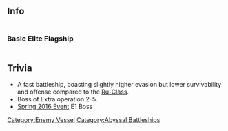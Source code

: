 ==Info==
<div style="display: inline-block;">
===Basic===
{{EnemyShipInfoKai|Battleship Ta-Class/|los=auto|los_max=auto|evasion=auto|evasion_max=auto|asw=auto|asw_max=auto}}
</div>

<div style="display: inline-block;">
===Elite===
{{EnemyShipInfoKai|Battleship Ta-Class/Elite|los=auto|los_max=auto|evasion=auto|evasion_max=auto|asw=auto|asw_max=auto}}
</div>

<div style="display: inline-block;">
===Flagship===
{{EnemyShipInfoKai|Battleship Ta-Class/Flagship|los=auto|los_max=auto|evasion=auto|evasion_max=auto|asw=auto|asw_max=auto}}
</div>

{{EnemyShipCategoriesKai|Battleship Ta-Class/}}

==Trivia==
*A fast battleship, boasting slightly higher evasion but lower survivability and offense compared to the [[Battleship Ru-Class|Ru-Class]].
*Boss of Extra operation 2-5. 
*[[Spring 2016 Event]] E1 Boss 

{{Enemyshiplist}}
[[Category:Enemy Vessel]]
[[Category:Abyssal Battleships]]
